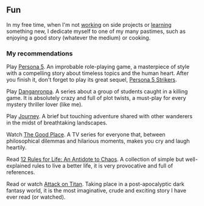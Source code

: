 ## Fun

In my free time, when I'm not [working](/work) on side projects or
[learning](/education) something new, I dedicate myself to one of my many
pastimes, such as enjoying a good story (whatever the medium) or cooking.

### My recommendations

Play [Persona 5][p5]. An improbable role-playing game, a masterpiece of style
with a compelling story about timeless topics and the human heart. After you
finish it, don't forget to play its great sequel, [Persona 5 Strikers][p5s].

Play [Danganronpa][danganronpa]. A series about a group of students caught in a
killing game. It is absolutely crazy and full of plot twists, a must-play for
every mystery thriller lover (like me).

Play [Journey][journey]. A brief but touching adventure shared with other
wanderers in the midst of breathtaking landscapes.

Watch [The Good Place][the_good_place]. A TV series for everyone that, between
philosophical dilemmas and hilarious moments, makes you cry and laugh heartily.

Read [12 Rules for Life: An Antidote to Chaos][12_rules]. A collection of simple
but well-explained rules to live a better life, it is very provocative and
full of references.

Read or watch [Attack on Titan][aot]. Taking place in a post-apocalyptic dark
fantasy world, it is the most imaginative, crude and exciting story I have ever
read (or watched).

[p5]: https://www.youtube.com/watch?v=QnDzJ9KzuV4
[p5s]: https://www.youtube.com/watch?v=KH0-THtNjTE
[danganronpa]: https://www.youtube.com/watch?v=oacIiWjNSig
[journey]: https://www.youtube.com/watch?v=mU3nNT4rcFg
[the_good_place]: https://www.youtube.com/watch?v=2AWeLR-EKAg
[12_rules]: https://www.jordanbpeterson.com/12-rules-for-life/
[aot]: https://www.youtube.com/watch?v=MGRm4IzK1SQ
